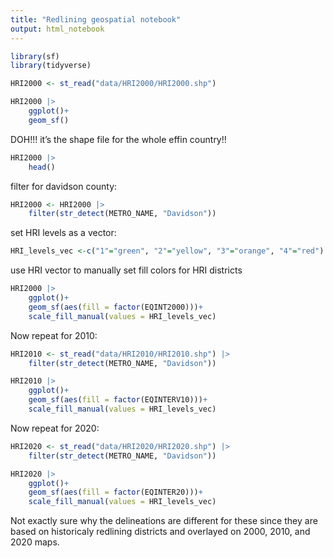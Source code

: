 ```yaml
---
title: "Redlining geospatial notebook"
output: html_notebook
---
```


```r
library(sf)
library(tidyverse)
```

```r
HRI2000 <- st_read("data/HRI2000/HRI2000.shp")
```


```r
HRI2000 |> 
    ggplot()+
    geom_sf()
```

DOH!!! it's the shape file for the whole effin country!!

```r
HRI2000 |> 
    head()
```
filter for davidson county:
```r
HRI2000 <- HRI2000 |> 
    filter(str_detect(METRO_NAME, "Davidson"))

```
set HRI levels as a vector:
```r
HRI_levels_vec <-c("1"="green", "2"="yellow", "3"="orange", "4"="red")
```
use HRI vector to manually set fill colors for HRI districts  
```r
HRI2000 |> 
    ggplot()+
    geom_sf(aes(fill = factor(EQINT2000)))+
    scale_fill_manual(values = HRI_levels_vec)
```

Now repeat for 2010:

```r
HRI2010 <- st_read("data/HRI2010/HRI2010.shp") |> 
    filter(str_detect(METRO_NAME, "Davidson"))

```
```r

HRI2010 |> 
    ggplot()+
    geom_sf(aes(fill = factor(EQINTERV10)))+
    scale_fill_manual(values = HRI_levels_vec)
```

Now repeat for 2020:

```r
HRI2020 <- st_read("data/HRI2020/HRI2020.shp") |> 
    filter(str_detect(METRO_NAME, "Davidson"))

```
```r

HRI2020 |> 
    ggplot()+
    geom_sf(aes(fill = factor(EQINTER20)))+
    scale_fill_manual(values = HRI_levels_vec)
```

Not exactly sure why the delineations are different for these since they are based on historicaly redlining districts and overlayed on 2000, 2010, and 2020 maps.
